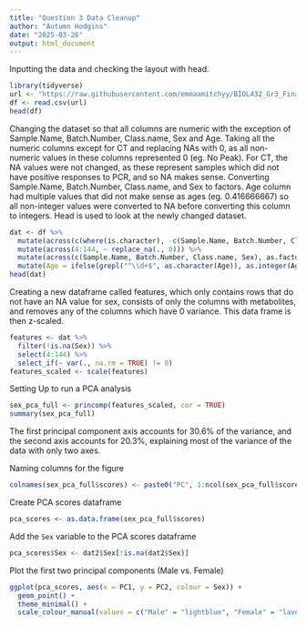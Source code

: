 ```yaml
---
title: "Question 3 Data Cleanup"
author: "Autumn Hodgins"
date: "2025-03-26"
output: html_document
---
```


Inputting the data and checking the layout with head.
```r
library(tidyverse)
url <- "https://raw.githubusercontent.com/emmaamitchyy/BIOL432_Gr3_Final/refs/heads/main/Data_Input/RawData.csv"
df <- read.csv(url)
head(df)
```
Changing the dataset so that all columns are numeric with the exception of Sample.Name, Batch.Number, Class.name, Sex and Age. Taking all the numeric columns except for CT and replacing NAs with 0, as all non-numeric values in these columns represented 0 (eg. No Peak). For CT, the NA values were not changed, as these represent samples which did not have positive responses to PCR, and so NA makes sense. Converting Sample.Name, Batch.Number, Class.name, and Sex to factors. Age column had multiple values that did not make sense as ages (eg. 0.416666667) so all non-integer values were converted to NA before converting this column to integers. Head is used to look at the newly changed dataset.
```r
dat <- df %>%
  mutate(across(c(where(is.character), -c(Sample.Name, Batch.Number, Class.name, Sex, Age)), as.numeric)) %>%
  mutate(across(4:144, ~ replace_na(., 0))) %>%
  mutate(across(c(Sample.Name, Batch.Number, Class.name, Sex), as.factor)) %>%
  mutate(Age = ifelse(grepl("^\\d+$", as.character(Age)), as.integer(Age), NA))
head(dat)
```

Creating a new dataframe called features, which only contains rows that do not have an NA value for sex, consists of only the columns with metabolites, and removes any of the columns which have 0 variance. This data frame is then z-scaled.
```r
features <- dat %>%
  filter(!is.na(Sex)) %>% 
  select(4:144) %>% 
  select_if(~ var(., na.rm = TRUE) != 0)
features_scaled <- scale(features)
```

Setting Up to run a PCA analysis

```r
sex_pca_full <- princomp(features_scaled, cor = TRUE)
summary(sex_pca_full)
```
The first principal component axis accounts for 30.6% of the variance, and the second axis accounts for 20.3%, explaining most of the variance of the data with only two axes.

Naming columns for the figure

```r
colnames(sex_pca_full$scores) <- paste0("PC", 1:ncol(sex_pca_full$scores))
```


Create PCA scores dataframe

```r
pca_scores <- as.data.frame(sex_pca_full$scores)
```


Add the `Sex` variable to the PCA scores dataframe

```r
pca_scores$Sex <- dat2$Sex[!is.na(dat2$Sex)]
```


Plot the first two principal components (Male vs. Female)

```r
ggplot(pca_scores, aes(x = PC1, y = PC2, colour = Sex)) +
  geom_point() +
  theme_minimal() +
  scale_colour_manual(values = c("Male" = "lightblue", "Female" = "lavender"))
```





